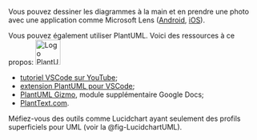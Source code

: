 
::: {.callout-note}

Vous pouvez dessiner les diagrammes à la main et en prendre une photo avec une application comme Microsoft Lens ([Android](https://play.google.com/store/apps/details?id=com.microsoft.office.officelens), [iOS](https://apps.apple.com/us/app/microsoft-lens-pdf-scanner/id975925059)).

Vous pouvez également utiliser PlantUML.
Voici des ressources à ce propos: ![Logo PlantUML](images/Plantuml_Logo.svg){width=50px}

- [tutoriel VSCode sur YouTube](https://www.youtube.com/watch?v=xkwJ9GwgZJU);
- [extension PlantUML pour VSCode](https://marketplace.visualstudio.com/items?itemName=jebbs.plantuml);
- [PlantUML Gizmo](https://gsuite.google.com/marketplace/app/plantuml_gizmo/950520042571), module supplémentaire Google Docs;
- [PlantText.com](https://www.planttext.com/).

Méfiez-vous des outils comme Lucidchart ayant seulement des profils superficiels pour UML (voir la @fig-LucidchartUML).

:::

